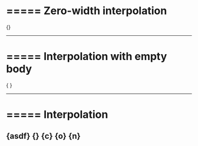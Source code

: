 =====
Zero-width interpolation
=====
{}

----

=====
Interpolation with empty body
=====
{  	  }

----

=====
Interpolation
=====
{asdf}
{}
{c}
{o}
{n}
----



